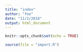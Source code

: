 ```yaml
---
title: "index"
author: "foo"
date: "11/2/2018"
output: html_document
---
```


```r
knitr::opts_chunk$set(echo = TRUE)
```

```r
source(file = "import.R")
```